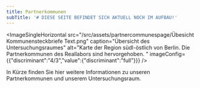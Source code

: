```yaml
---
title: Partnerkommunen
subTitle: '# DIESE SEITE BEFINDET SICH AKTUELL NOCH IM AUFBAU!'
---
```

<ImageSingleHorizontal src="/src/assets/partnercommunespage/Übesicht Kommunensteckbriefe Text.png" caption="Übersicht des Untersuchungsraumes" alt="Karte der Region südl-östlich von Berlin. Die Partnerkommunen des Reallabors sind hervorgehoben. " imageConfig={{"discriminant":"4/3","value":{"discriminant":"full"}}} />

In Kürze finden Sie hier weitere Informationen zu unseren Partnerkommunen und unserem Untersuchungsraum.
